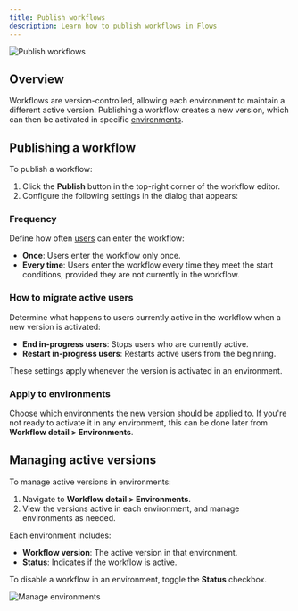 ```yaml
---
title: Publish workflows
description: Learn how to publish workflows in Flows
---
```


![Publish workflows](/workflows/publish.png)

## Overview

Workflows are version-controlled, allowing each environment to maintain a different active version. Publishing a workflow creates a new version, which can then be activated in specific [environments](/environments).

## Publishing a workflow

To publish a workflow:

1. Click the **Publish** button in the top-right corner of the workflow editor.
2. Configure the following settings in the dialog that appears:

### Frequency

Define how often [users](/users/overview) can enter the workflow:

- **Once**: Users enter the workflow only once.
- **Every time**: Users enter the workflow every time they meet the start conditions, provided they are not currently in the workflow.

### How to migrate active users

Determine what happens to users currently active in the workflow when a new version is activated:

- **End in-progress users**: Stops users who are currently active.
- **Restart in-progress users**: Restarts active users from the beginning.

These settings apply whenever the version is activated in an environment.

### Apply to environments

Choose which environments the new version should be applied to. If you're not ready to activate it in any environment, this can be done later from **Workflow detail > Environments**.

## Managing active versions

To manage active versions in environments:

1. Navigate to **Workflow detail > Environments**.
2. View the versions active in each environment, and manage environments as needed.

Each environment includes:

- **Workflow version**: The active version in that environment.
- **Status**: Indicates if the workflow is active.

To disable a workflow in an environment, toggle the **Status** checkbox.

![Manage environments](/workflows/manage-environments.png)

